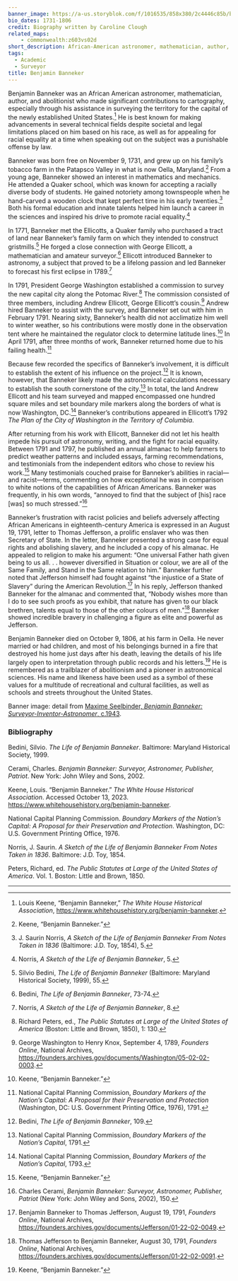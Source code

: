 ```yaml
---
banner_image: https://a-us.storyblok.com/f/1016535/858x380/2c4446c85b/benjamin_banneker.png
bio_dates: 1731-1806
credit: Biography written by Caroline Clough
related_maps:
    - commonwealth:z603vs02d
short_description: African-American astronomer, mathematician, author, and surveyor
tags:
  - Academic
  - Surveyor
title: Benjamin Banneker
---
```



Benjamin Banneker was an African American astronomer, mathematician, author, and abolitionist who made significant contributions to cartography, especially through his assistance in surveying the territory for the capital of the newly established United States.[^1] He is best known for making advancements in several technical fields despite societal and legal limitations placed on him based on his race, as well as for appealing for racial equality at a time when speaking out on the subject was a punishable offense by law.

Banneker was born free on November 9, 1731, and grew up on his family’s tobacco farm in the Patapsco Valley in what is now Oella, Maryland.[^2] From a young age, Banneker showed an interest in mathematics and mechanics. He attended a Quaker school, which was known for accepting a racially diverse body of students. He gained notoriety among townspeople when he hand-carved a wooden clock that kept perfect time in his early twenties.[^3] Both his formal education and innate talents helped him launch a career in the sciences and inspired his drive to promote racial equality.[^4]

In 1771, Banneker met the Ellicotts, a Quaker family who purchased a tract of land near Banneker’s family farm on which they intended to construct gristmills.[^5] He forged a close connection with George Ellicott, a mathematician and amateur surveyor.[^6] Ellicott introduced Banneker to astronomy, a subject that proved to be a lifelong passion and led Banneker to forecast his first eclipse in 1789.[^7]

In 1791, President George Washington established a commission to survey the new capital city along the Potomac River.[^8] The commission consisted of three members, including Andrew Ellicott, George Ellicott’s cousin.[^9] Andrew hired Banneker to assist with the survey, and Banneker set out with him in February 1791. Nearing sixty, Banneker’s health did not acclimatize him well to winter weather, so his contributions were mostly done in the observation tent where he maintained the regulator clock to determine latitude lines.[^10] In April 1791, after three months of work, Banneker returned home due to his failing health.[^11]

Because few recorded the specifics of Banneker’s involvement, it is difficult to establish the extent of his influence on the project.[^12] It is known, however, that Banneker likely made the astronomical calculations necessary to establish the south cornerstone of the city.[^13] In total, the land Andrew Ellicott and his team surveyed and mapped encompassed one hundred square miles and set boundary mile markers along the borders of what is now Washington, DC.[^14] Banneker’s contributions appeared in Ellicott’s 1792 _The Plan of the City of Washington in the Territory of Columbia_. 

<InlineMapViewer identifier="commonwealth__z603vs02d" />

After returning from his work with Ellicott, Banneker did not let his health impede his pursuit of astronomy, writing, and the fight for racial equality. Between 1791 and 1797, he published an annual almanac to help farmers to predict weather patterns and included essays, farming recommendations, and testimonials from the independent editors who chose to review his work.[^15] Many testimonials couched praise for Banneker’s abilities in racial—and racist—terms, commenting on how exceptional he was in comparison to white notions of the capabilities of African Americans. Banneker was frequently, in his own words, “annoyed to find that the subject of \[his\] race \[was\] so much stressed.”[^16]

Banneker’s frustration with racist policies and beliefs adversely affecting African Americans in eighteenth-century America is expressed in an August 19, 1791, letter to Thomas Jefferson, a prolific enslaver who was then Secretary of State. In the letter, Banneker presented a strong case for equal rights and abolishing slavery, and he included a copy of his almanac. He appealed to religion to make his argument: “One universal Father hath given being to us all. . . however diversified in Situation or colour, we are all of the Same Family, and Stand in the Same relation to him.” Banneker further noted that Jefferson himself had fought against “the injustice of a State of Slavery” during the American Revolution.[^17] In his reply, Jefferson thanked Banneker for the almanac and commented that, “Nobody wishes more than I do to see such proofs as you exhibit, that nature has given to our black brethren, talents equal to those of the other colours of men.”[^18] Banneker showed incredible bravery in challenging a figure as elite and powerful as Jefferson.

Benjamin Banneker died on October 9, 1806, at his farm in Oella. He never married or had children, and most of his belongings burned in a fire that destroyed his home just days after his death, leaving the details of his life largely open to interpretation through public records and his letters.[^19] He is remembered as a trailblazer of abolitionism and a pioneer in astronomical sciences. His name and likeness have been used as a symbol of these values for a multitude of recreational and cultural facilities, as well as schools and streets throughout the United States.

Banner image: detail from [Maxime Seelbinder, _Benjamin Banneker: Surveyor-Inventor-Astronomer_, c.1943](https://www.loc.gov/item/2010641717/).

[^1]: Louis Keene, “Benjamin Banneker,” _The White House Historical Association_, https://www.whitehousehistory.org/benjamin-banneker.

[^2]: Keene, “Benjamin Banneker.”

[^3]: J. Saurin Norris, _A Sketch of the Life of Benjamin Banneker From Notes Taken in 1836_ \(Baltimore: J.D. Toy, 1854\), 5.

[^4]: Norris, _A Sketch of the Life of Benjamin Banneker_, 5.

[^5]: Silvio Bedini, _The Life of Benjamin Banneker_ \(Baltimore: Maryland Historical Society, 1999\), 55.

[^6]: Bedini, _The Life of Benjamin Banneker_, 73-74. 

[^7]: Norris, _A Sketch of the Life of Benjamin Banneker_, 8.

[^8]: Richard Peters, ed., _The Public Statutes at Large of the United States of America_ \(Boston: Little and Brown, 1850\), 1: 130.

[^9]: George Washington to Henry Knox, September 4, 1789, _Founders Online_, National Archives, https://founders.archives.gov/documents/Washington/05-02-02-0003.

[^10]: Keene, “Benjamin Banneker.” 

[^11]: National Capital Planning Commission, _Boundary Markers of the Nation’s Capital: A Proposal for their Preservation and Protection_ \(Washington, DC: U.S. Government Printing Office, 1976\), 1791.

[^12]: Bedini, _The Life of Benjamin Banneker_, 109.

[^13]: National Capital Planning Commission, _Boundary Markers of the Nation’s Capital_, 1791.

[^14]: National Capital Planning Commission, _Boundary Markers of the Nation’s Capital_, 1793.

[^15]: Keene, “Benjamin Banneker.”

[^16]: Charles Cerami, _Benjamin Banneker: Surveyor, Astronomer, Publisher, Patriot_ \(New York: John Wiley and Sons, 2002\), 150.

[^17]: Benjamin Banneker to Thomas Jefferson, August 19, 1791, _Founders Online_, National Archives, https://founders.archives.gov/documents/Jefferson/01-22-02-0049.

[^18]: Thomas Jefferson to Benjamin Banneker, August 30, 1791, _Founders Online_, National Archives, https://founders.archives.gov/documents/Jefferson/01-22-02-0091.

[^19]: Keene, “Benjamin Banneker.”

### Bibliography

Bedini, Silvio. _The Life of Benjamin Banneker_. Baltimore: Maryland Historical Society, 1999. 

Cerami, Charles. _Benjamin Banneker: Surveyor, Astronomer, Publisher, Patriot_. New York: John Wiley and Sons, 2002.

Keene, Louis. “Benjamin Banneker.” _The White House Historical Association_. Accessed October 13, 2023. https://www.whitehousehistory.org/benjamin-banneker.

National Capital Planning Commission. _Boundary Markers of the Nation’s Capital: A Proposal for their Preservation and Protection_. Washington, DC: U.S. Government Printing Office, 1976.

Norris, J. Saurin. _A Sketch of the Life of Benjamin Banneker From Notes Taken in 1836_. Baltimore: J.D. Toy, 1854.

Peters, Richard, ed. _The Public Statutes at Large of the United States of America_. Vol. 1. Boston: Little and Brown, 1850.

***